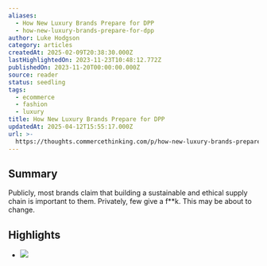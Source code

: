 ```yaml
---
aliases:
  - How New Luxury Brands Prepare for DPP
  - how-new-luxury-brands-prepare-for-dpp
author: Luke Hodgson
category: articles
createdAt: 2025-02-09T20:38:30.000Z
lastHighlightedOn: 2023-11-23T10:48:12.772Z
publishedOn: 2023-11-20T00:00:00.000Z
source: reader
status: seedling
tags:
  - ecommerce
  - fashion
  - luxury
title: How New Luxury Brands Prepare for DPP
updatedAt: 2025-04-12T15:55:17.000Z
url: >-
  https://thoughts.commercethinking.com/p/how-new-luxury-brands-prepare-for?r=19ii1h&utm_campaign=post&utm_medium=email&ct=t(EMAIL_CAMPAIGN_7_20_2022_12_8_COPY_01)
---
```

## Summary

Publicly, most brands claim that building a sustainable and ethical supply chain is important to them. Privately, few give a f**k. This may be about to change.

## Highlights

- ![](https://substackcdn.com/image/fetch/w_1456,c_limit,f_auto,q_auto:good,fl_progressive:steep/https%3A%2F%2Fsubstack-post-media.s3.amazonaws.com%2Fpublic%2Fimages%2Fd62d55bf-a09b-4dae-8dec-7fa950ab7cc5_1352x900.webp)
